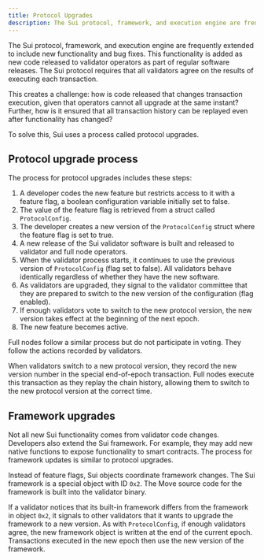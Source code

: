 ```yaml
---
title: Protocol Upgrades
description: The Sui protocol, framework, and execution engine are frequently extended to include new functionality and bug fixes. The upgrade process ensures all clients use the same source.
---
```


The Sui protocol, framework, and execution engine are frequently extended to include new functionality and bug fixes. This functionality is added as new code released to validator operators as part of regular software releases. The Sui protocol requires that all validators agree on the results of executing each transaction.  

This creates a challenge: how is code released that changes transaction execution, given that operators cannot all upgrade at the same instant? Further, how is it ensured that all transaction history can be replayed even after functionality has changed?  

To solve this, Sui uses a process called protocol upgrades.

## Protocol upgrade process

The process for protocol upgrades includes these steps:

1. A developer codes the new feature but restricts access to it with a feature flag, a boolean configuration variable initially set to false.  
1. The value of the feature flag is retrieved from a struct called `ProtocolConfig`.  
1. The developer creates a new version of the `ProtocolConfig` struct where the feature flag is set to true.  
1. A new release of the Sui validator software is built and released to validator and full node operators.  
1. When the validator process starts, it continues to use the previous version of `ProtocolConfig` (flag set to false). All validators behave identically regardless of whether they have the new software.  
1. As validators are upgraded, they signal to the validator committee that they are prepared to switch to the new version of the configuration (flag enabled).  
1. If enough validators vote to switch to the new protocol version, the new version takes effect at the beginning of the next epoch.  
1. The new feature becomes active.  

Full nodes follow a similar process but do not participate in voting. They follow the actions recorded by validators.  

When validators switch to a new protocol version, they record the new version number in the special end-of-epoch transaction. Full nodes execute this transaction as they replay the chain history, allowing them to switch to the new protocol version at the correct time.  

## Framework upgrades

Not all new Sui functionality comes from validator code changes. Developers also extend the Sui framework. For example, they may add new native functions to expose functionality to smart contracts. The process for framework updates is similar to protocol upgrades.  

Instead of feature flags, Sui objects coordinate framework changes. The Sui framework is a special object with ID `0x2`. The Move source code for the framework is built into the validator binary.  

If a validator notices that its built-in framework differs from the framework in object `0x2`, it signals to other validators that it wants to upgrade the framework to a new version. As with `ProtocolConfig`, if enough validators agree, the new framework object is written at the end of the current epoch. Transactions executed in the new epoch then use the new version of the framework.  
